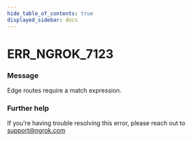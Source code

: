 ```yaml
---
hide_table_of_contents: true
displayed_sidebar: docs
---
```



# ERR_NGROK_7123

### Message

Edge routes require a match expression.

<ErrorDetails error="err_ngrok_7123" />

### Further help

If you're having trouble resolving this error, please reach out to [support@ngrok.com](mailto:support@ngrok.com?subject=Help%20with%20ERR_NGROK_7123)
